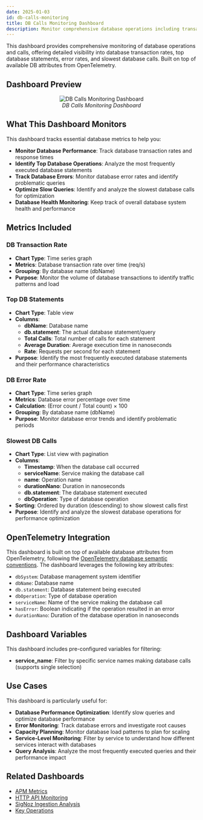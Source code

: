 ```yaml
---
date: 2025-01-03
id: db-calls-monitoring
title: DB Calls Monitoring Dashboard
description: Monitor comprehensive database operations including transaction rates, top DB statements, error rates, and slowest database calls for performance optimization.
---
```


This dashboard provides comprehensive monitoring of database operations and calls, offering detailed visibility into database transaction rates, top database statements, error rates, and slowest database calls. Built on top of available DB attributes from OpenTelemetry.

## Dashboard Preview

<figure data-zoomable align='center'>
    <img src="/img/docs/dashboards/dashboard-templates/db-calls-monitoring.webp" alt="DB Calls Monitoring Dashboard"/>
    <figcaption><i>DB Calls Monitoring Dashboard</i></figcaption>
</figure>

<div className="flex justify-center">
  <DashboardActions 
    dashboardJsonUrl="https://raw.githubusercontent.com/SigNoz/dashboards/refs/heads/main/apm/db-calls-monitoring.json"
    dashboardName="DB Calls Monitoring"
  />
</div>

## What This Dashboard Monitors

This dashboard tracks essential database metrics to help you:

- **Monitor Database Performance**: Track database transaction rates and response times
- **Identify Top Database Operations**: Analyze the most frequently executed database statements
- **Track Database Errors**: Monitor database error rates and identify problematic queries
- **Optimize Slow Queries**: Identify and analyze the slowest database calls for optimization
- **Database Health Monitoring**: Keep track of overall database system health and performance

## Metrics Included

### DB Transaction Rate
- **Chart Type**: Time series graph
- **Metrics**: Database transaction rate over time (req/s)
- **Grouping**: By database name (dbName)
- **Purpose**: Monitor the volume of database transactions to identify traffic patterns and load

### Top DB Statements
- **Chart Type**: Table view
- **Columns**:
  - **dbName**: Database name
  - **db.statement**: The actual database statement/query
  - **Total Calls**: Total number of calls for each statement
  - **Average Duration**: Average execution time in nanoseconds
  - **Rate**: Requests per second for each statement
- **Purpose**: Identify the most frequently executed database statements and their performance characteristics

### DB Error Rate
- **Chart Type**: Time series graph
- **Metrics**: Database error percentage over time
- **Calculation**: (Error count / Total count) × 100
- **Grouping**: By database name (dbName)
- **Purpose**: Monitor database error trends and identify problematic periods

### Slowest DB Calls
- **Chart Type**: List view with pagination
- **Columns**:
  - **Timestamp**: When the database call occurred
  - **serviceName**: Service making the database call
  - **name**: Operation name
  - **durationNano**: Duration in nanoseconds
  - **db.statement**: The database statement executed
  - **dbOperation**: Type of database operation
- **Sorting**: Ordered by duration (descending) to show slowest calls first
- **Purpose**: Identify and analyze the slowest database operations for performance optimization

## OpenTelemetry Integration

This dashboard is built on top of available database attributes from OpenTelemetry, following the [OpenTelemetry database semantic conventions](https://opentelemetry.io/docs/specs/semconv/attributes-registry/db/). The dashboard leverages the following key attributes:

- `dbSystem`: Database management system identifier
- `dbName`: Database name
- `db.statement`: Database statement being executed
- `dbOperation`: Type of database operation
- `serviceName`: Name of the service making the database call
- `hasError`: Boolean indicating if the operation resulted in an error
- `durationNano`: Duration of the database operation in nanoseconds

## Dashboard Variables

This dashboard includes pre-configured variables for filtering:

- **service_name**: Filter by specific service names making database calls (supports single selection)

## Use Cases

This dashboard is particularly useful for:

- **Database Performance Optimization**: Identify slow queries and optimize database performance
- **Error Monitoring**: Track database errors and investigate root causes
- **Capacity Planning**: Monitor database load patterns to plan for scaling
- **Service-Level Monitoring**: Filter by service to understand how different services interact with databases
- **Query Analysis**: Analyze the most frequently executed queries and their performance impact

## Related Dashboards

- [APM Metrics](/docs/dashboards/dashboard-templates/apm-metrics)
- [HTTP API Monitoring](/docs/dashboards/dashboard-templates/http-api-monitoring)
- [SigNoz Ingestion Analysis](/docs/dashboards/dashboard-templates/signoz-ingestion-analysis)
- [Key Operations](/docs/dashboards/dashboard-templates/key-operations)

